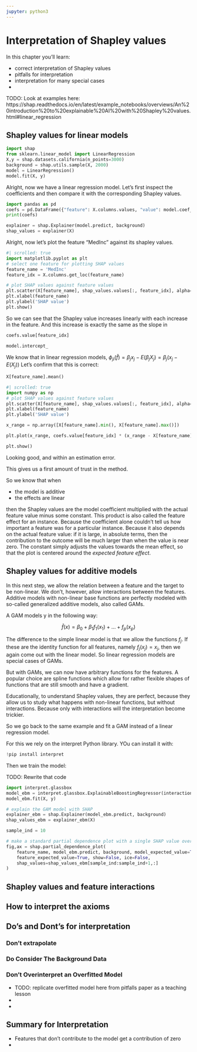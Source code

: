 ```yaml
---
jupyter: python3
---
```


# Interpretation of Shapley values

In this chapter you'll learn:

- correct interpretation of Shapley values
- pitfalls for interpretation
- interpretation for many special cases
-


TODO: Look at examples here: https://shap.readthedocs.io/en/latest/example_notebooks/overviews/An%20introduction%20to%20explainable%20AI%20with%20Shapley%20values.html#linear_regression


## Shapley values for linear models

```python
import shap
from sklearn.linear_model import LinearRegression
X,y = shap.datasets.california(n_points=3000)
background = shap.utils.sample(X, 2000)
model = LinearRegression()
model.fit(X, y)
```

Alright, now we have a linear regression model.
Let's first inspect the coefficients and then compare it with the corresponding Shapley values.

```python
import pandas as pd
coefs = pd.DataFrame({"feature": X.columns.values, "value": model.coef_})
print(coefs)
```

```python
explainer = shap.Explainer(model.predict, background)
shap_values = explainer(X)
```

Alright, now let's plot the feature "MedInc" against its shapley values.

```python
#| scrolled: true
import matplotlib.pyplot as plt
# select one feature for plotting SHAP values
feature_name = 'MedInc'
feature_idx = X.columns.get_loc(feature_name)

# plot SHAP values against feature values
plt.scatter(X[feature_name], shap_values.values[:, feature_idx], alpha=0.2)
plt.xlabel(feature_name)
plt.ylabel('SHAP value')
plt.show()
```

So we can see that the Shapley value increases linearly with each increase in the feature. And this increase is exactly the same as the slope in 

```python
coefs.value[feature_idx]
```

```python
model.intercept_
```

We know that in linear regression models, $\phi_{ji}(\hat{f}) = \beta_j x_j - E(\beta_jX_j) = \beta_j (x_j - E(X_j))$
Let's confirm that this is correct:

```python
X[feature_name].mean()
```

```python
#| scrolled: true
import numpy as np
# plot SHAP values against feature values
plt.scatter(X[feature_name], shap_values.values[:, feature_idx], alpha=0.2)
plt.xlabel(feature_name)
plt.ylabel('SHAP value')

x_range = np.array([X[feature_name].min(), X[feature_name].max()])

plt.plot(x_range, coefs.value[feature_idx] * (x_range - X[feature_name].mean()), color='red')

plt.show()
```

Looking good, and within an estimation error.

This gives us a first amount of trust in the method.

So we know that when

- the model is additive
- the effects are linear

then the Shapley values are the model coefficient multiplied with the actual feature value minus some constant.
This product is also called the feature effect for an instance.
Because the coefficient alone couldn't tell us how important a feature was for a particular instance. Because it also depends on the actual feature value: if it is large, in absolute terms, then the contribution to the outcome will be much larger than when the value is near zero.
The constant simply adjusts the values towards the mean effect, so that the plot is centered around the *expected feature effect*.

## Shapley values for additive models

In this next step, we allow the relation between a feature and the target to be non-linear.
We don't, however, allow interactions between the features.
Additive models with non-linear base functions are perfectly modeled with so-called generalized additive models, also called GAMs.


A GAM models y in the following way:

$$\hat{f}(x) = \beta_0 + \beta_1 f_1(x_1) + \ldots + f_p(x_p)$$

The difference to the simple linear model is that we allow the functions $f_j$. If these are the identity function for all features, namely $f_j(x_j) = x_j$, then we again come out with the linear model.
So linear regression models are special cases of GAMs.

But with GAMs, we can now have arbitrary functions for the features.
A popular choice are spline functions which allow for rather flexible shapes of functions that are still smooth and have a gradient.

Educationally, to understand Shapley values, they are perfect, because they allow us to study what happens with non-linear functions, but without interactions.
Because only with interactions will the interpretation become trickier.

So we go back to the same example and fit a GAM instead of a linear regression model.

For this we rely on the interpret Python library. YOu can install it with:

```python
!pip install interpret
```

Then we train the model:

TODO: Rewrite that code

```python
import interpret.glassbox
model_ebm = interpret.glassbox.ExplainableBoostingRegressor(interactions=0)
model_ebm.fit(X, y)

# explain the GAM model with SHAP
explainer_ebm = shap.Explainer(model_ebm.predict, background)
shap_values_ebm = explainer_ebm(X)

sample_ind = 10

# make a standard partial dependence plot with a single SHAP value overlaid
fig,ax = shap.partial_dependence_plot(
    feature_name, model_ebm.predict, background, model_expected_value=True,
    feature_expected_value=True, show=False, ice=False,
    shap_values=shap_values_ebm[sample_ind:sample_ind+1,:]
)
```


## Shapley values and feature interactions


## How to interpret the axioms

## Do's and Dont's for interpretation

### Don't extrapolate 

### Do Consider The Background Data

### Don't Overinterpret an Overfitted Model

- TODO: replicate overfitted model here from pitfalls paper as a teaching lesson
-
-

## Summary for Interpretation

- Features that don't contribute to the model get a contribution of zero
- 






